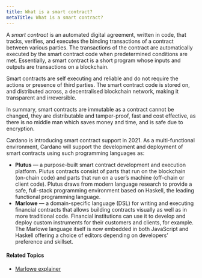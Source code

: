 ```yaml
---
title: What is a smart contract?
metaTitle: What is a smart contract?
---
```


A _smart contract_ is an automated digital agreement, written in code, that
tracks, verifies, and executes the binding transactions of a contract between
various parties. The transactions of the contract are automatically executed by
the smart contract code when predetermined conditions are met. Essentially, a
smart contract is a short program whose inputs and outputs are transactions on a
blockchain.

Smart contracts are self executing and reliable and do not require the actions
or presence of third parties. The smart contract code is stored on, and
distributed across, a decentralised blockchain network, making it transparent
and irreversible.

In summary, smart contracts are immutable as a contract cannot be changed, they
are distributable and tamper-proof, fast and cost effective, as there is no
middle man which saves money and time, and is safe due to encryption.

Cardano is introducing smart contract support in 2021. As a multi-functional
environment, Cardano will support the development and deployment of smart
contracts using such programming languages as:

- **Plutus** — a purpose-built smart contract development and execution
  platform. Plutus contracts consist of parts that run on the blockchain
  (on-chain code) and parts that run on a user’s machine (off-chain or client
  code). Plutus draws from modern language research to provide a safe,
  full-stack programming environment based on Haskell, the leading functional
  programming language.
- **Marlowe** — a domain-specific language (DSL) for writing and executing
  financial contracts that allows building contracts visually as well as in more
  traditional code. Financial institutions can use it to develop and deploy
  custom instruments for their customers and clients, for example. The Marlowe
  language itself is now embedded in both JavaScript and Haskell offering a
  choice of editors depending on developers’ preference and skillset.

#### Related Topics

- [Marlowe explainer](/marlowe/learn-about-marlowe)
